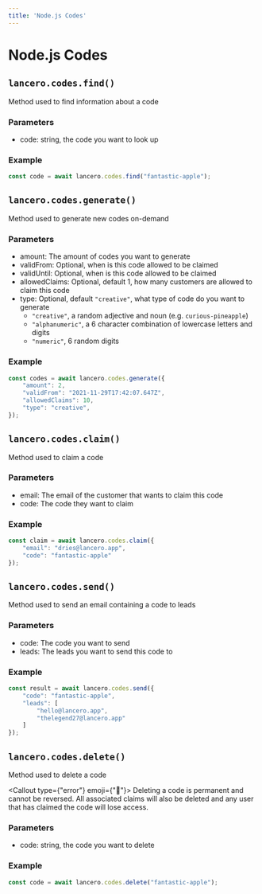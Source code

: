 ```yaml
---
title: 'Node.js Codes'
---
```



# Node.js Codes
## `lancero.codes.find()`
Method used to find information about a code

### Parameters
- code: string, the code you want to look up

### Example
```ts
const code = await lancero.codes.find("fantastic-apple");
```

## `lancero.codes.generate()`
Method used to generate new codes on-demand

### Parameters
- amount: The amount of codes you want to generate
- validFrom: Optional, when is this code allowed to be claimed
- validUntil: Optional, when is this code allowed to be claimed
- allowedClaims: Optional, default 1, how many customers are allowed to claim this code
- type: Optional, default `"creative"`, what type of code do you want to generate
    - `"creative"`, a random adjective and noun (e.g. `curious-pineapple`)
    - `"alphanumeric"`, a 6 character combination of lowercase letters and digits
    - `"numeric"`, 6 random digits

### Example
```ts
const codes = await lancero.codes.generate({
    "amount": 2,
    "validFrom": "2021-11-29T17:42:07.647Z",
    "allowedClaims": 10,
    "type": "creative",
});
```

## `lancero.codes.claim()`
Method used to claim a code

### Parameters
- email: The email of the customer that wants to claim this code
- code: The code they want to claim

### Example
```ts
const claim = await lancero.codes.claim({
    "email": "dries@lancero.app",
    "code": "fantastic-apple"
});
```

## `lancero.codes.send()`
Method used to send an email containing a code to leads

### Parameters
- code: The code you want to send
- leads: The leads you want to send this code to

### Example
```ts
const result = await lancero.codes.send({
    "code": "fantastic-apple",
    "leads": [
        "hello@lancero.app",
        "thelegend27@lancero.app"
    ]
});
```

## `lancero.codes.delete()`
Method used to delete a code

<Callout type={"error"} emoji={"🛑"}>
  Deleting a code is permanent and cannot be reversed. All associated claims will also be deleted and any user that has claimed the code will lose access.
</Callout>

### Parameters
- code: string, the code you want to delete

### Example
```ts
const code = await lancero.codes.delete("fantastic-apple");
```
